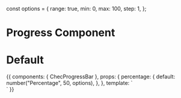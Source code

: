 const options = {
  range: true,
  min: 0,
  max: 100,
  step: 1,
};

<Meta title="Components" component={ChecProgressBar} />

# Progress Component

<Props of={ChecProgressBar} />

# Default

<Preview>
  <Story name="Progress Bar">
    {{
      components: {
        ChecProgressBar
      },
      props: {
        percentage: {
          default: number("Percentage", 50, options),
        },
      },
      template: `
        <div class="p-16 flex justify-center w-full">
          <ChecProgressBar :percentage="percentage" class="w-40"/>
        </div>`
    }}
  </Story>
</Preview>

